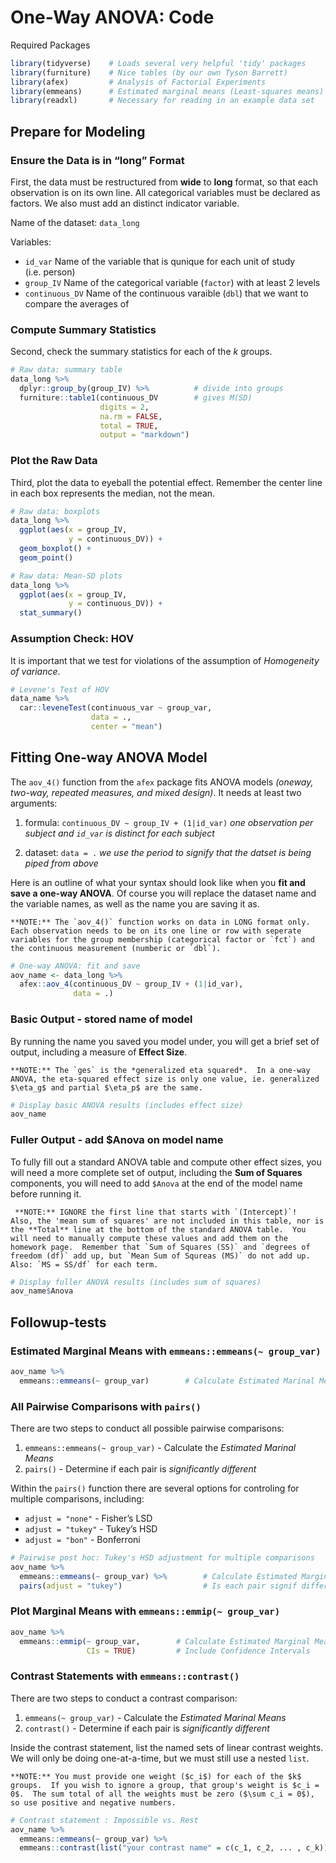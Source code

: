 # One-Way ANOVA: Code


Required Packages 

```{r}
library(tidyverse)    # Loads several very helpful 'tidy' packages
library(furniture)    # Nice tables (by our own Tyson Barrett)
library(afex)         # Analysis of Factorial Experiments
library(emmeans)      # Estimated marginal means (Least-squares means)
library(readxl)       # Necessary for reading in an example data set
```



## Prepare for Modeling

### Ensure the Data is in "long" Format 

First, the data must be restructured from **wide** to **long** format, so that each observation is on its own line.  All categorical variables must be declared as factors.  We also must add an distinct indicator variable.  

Name of the dataset: `data_long` 

Variables:  
 
* `id_var` Name of the variable that is qunique for each unit of study (i.e. person)
* `group_IV` Name of the categorical variable (`factor`) with at least 2 levels
* `continuous_DV` Name of the continuous varaible (`dbl`) that we want to compare the averages of



### Compute Summary Statistics

Second, check the summary statistics for each of the $k$ groups.

```{r, eval=FALSE}
# Raw data: summary table
data_long %>% 
  dplyr::group_by(group_IV) %>%          # divide into groups
  furniture::table1(continuous_DV        # gives M(SD)
                    digits = 2,     
                    na.rm = FALSE,
                    total = TRUE,
                    output = "markdown") 
```





### Plot the Raw Data

Third, plot the data to eyeball the potential effect.  Remember the center line in each box represents the median, not the mean.

```{r, eval=FALSE}
# Raw data: boxplots
data_long %>% 
  ggplot(aes(x = group_IV,
             y = continuous_DV)) + 
  geom_boxplot() +
  geom_point() 
```


```{r, eval=FALSE}
# Raw data: Mean-SD plots
data_long %>% 
  ggplot(aes(x = group_IV,
             y = continuous_DV)) + 
  stat_summary() 
```





### Assumption Check: HOV

It is important that we test for violations of the assumption of *Homogeneity of variance*.

```{r EX_hov, eval=FALSE}
# Levene's Test of HOV
data_name %>% 
  car::leveneTest(continuous_var ~ group_var, 
                  data = .,            
                  center = "mean")     
```



## Fitting One-way ANOVA Model


The `aov_4()` function from the `afex` package fits ANOVA models *(oneway, two-way, repeated measures, and mixed design)*. It needs at least two arguments:

1. formula:  `continuous_DV ~ group_IV + (1|id_var)`  *one observation per subject and `id_var` is distinct for each subject*

2. dataset: `data = .` *we use the period to signify that the datset is being piped from above*


Here is an outline of what your syntax should look like when you **fit and save a one-way ANOVA**.  Of course you will replace the dataset name and the variable names, as well as the name you are saving it as.

```{block type='rmdlightbulb', echo=TRUE}
**NOTE:** The `aov_4()` function works on data in LONG format only.  Each observation needs to be on its one line or row with seperate variables for the group membership (categorical factor or `fct`) and the continuous measurement (numberic or `dbl`).
```

```{r, eval=FALSE}
# One-way ANOVA: fit and save
aov_name <- data_long %>% 
  afex::aov_4(continuous_DV ~ group_IV + (1|id_var),
              data = .)
```





### Basic Output - stored name of model

By running the name you saved you model under, you will get a brief set of output, including a measure of **Effect Size**.

```{block type='rmdlightbulb', echo=TRUE}
**NOTE:** The `ges` is the *generalized eta squared*.  In a one-way ANOVA, the eta-squared effect size is only one value, ie. generalized $\eta_g$ and partial $\eta_p$ are the same.
```



```{r, eval=FALSE}
# Display basic ANOVA results (includes effect size)
aov_name 
```


### Fuller Output - add $Anova on model name

To fully fill out a standard ANOVA table and compute other effect sizes, you will need a more complete set of output, including the **Sum of Squares** components, you will need to add `$Anova` at the end of the model name before running it.

```{block type='rmdlightbulb', echo=TRUE}
 **NOTE:** IGNORE the first line that starts with `(Intercept)`!  Also, the 'mean sum of squares' are not included in this table, nor is the **Total** line at the bottom of the standard ANOVA table.  You will need to manually compute these values and add them on the homework page.  Remember that `Sum of Squares (SS)` and `degrees of freedom (df)` add up, but `Mean Sum of Squreas (MS)` do not add up.  Also: `MS = SS/df` for each term.
```

```{r, eval=FALSE}
# Display fuller ANOVA results (includes sum of squares)
aov_name$Anova 
```


## Followup-tests


### Estimated Marginal Means with `emmeans::emmeans(~ group_var)`


```{r EX_emm, eval=FALSE}
aov_name %>% 
  emmeans::emmeans(~ group_var)        # Calculate Estimated Marinal Means
```





### All Pairwise Comparisons with `pairs()`

There are two steps to conduct all possible pairwise comparisons:

1. `emmeans::emmeans(~ group_var)` - Calculate the *Estimated Marinal Means*
2. `pairs()` - Determine if each pair is *significantly different*

Within the `pairs()` function there are several options for controling for multiple comparisons, including:

* `adjust = "none"` - Fisher's LSD
* `adjust = "tukey"` - Tukey's HSD
* `adjust = "bon"` - Bonferroni


```{r EX_tukey, eval=FALSE}
# Pairwise post hoc: Tukey's HSD adjustment for multiple comparisons
aov_name %>% 
  emmeans::emmeans(~ group_var) %>%        # Calculate Estimated Marginal Means
  pairs(adjust = "tukey")                  # Is each pair signif different?
```



### Plot Marginal Means with `emmeans::emmip(~ group_var)`


```{r EX_emmip, eval=FALSE}
aov_name %>% 
  emmeans::emmip(~ group_var,        # Calculate Estimated Marginal Means
                 CIs = TRUE)         # Include Confidence Intervals
```





### Contrast Statements with `emmeans::contrast()`

There are two steps to conduct a contrast comparison:

1. `emmeans(~ group_var)` - Calculate the *Estimated Marinal Means*
2. `contrast()` - Determine if each pair is *significantly different*

Inside the contrast statement, list the named sets of linear contrast weights.  We will only be doing one-at-a-time, but we must still use a nested `list`.  
```{block type='rmdlightbulb', echo=TRUE}
**NOTE:** You must provide one weight ($c_i$) for each of the $k$ groups.  If you wish to ignore a group, that group's weight is $c_i = 0$.  The sum total of all the weights must be zero ($\sum c_i = 0$), so use positive and negative numbers.
```

```{r EX_contrast, eval=FALSE}
# Contrast statement : Impossible vs. Rest
aov_name %>% 
  emmeans::emmeans(~ group_var) %>% 
  emmeans::contrast(list("your contrast name" = c(c_1, c_2, ... , c_k)))
```